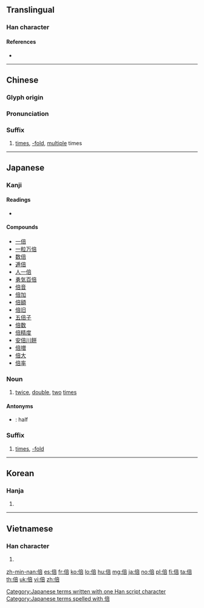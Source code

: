 ==Translingual==

===Han character===
{{Han char|rn=9|rad=人|as=08|sn=10|four=20261|canj=OYTR|ids=⿰亻咅}}

====References====
* {{Han ref|kx=0107.190|dkj=00760|dj=0228.040|hdz=10183.040|uh=500D|ud=20493|bh=ADBF|bd=44479}}

----

==Chinese==
{{zh-forms}}

===Glyph origin===
{{Han etym}}

===Pronunciation===
{{zh-pron
|m=bèi
|c=pui5
|mn=pōe
|mc=y
|oc=y
|ma=y
|cat=suf
}}

===Suffix===
{{zh-suf}}

# [[times]], [[-fold]], [[multiple]] times
#: {{zh-x|一-百 倍|[[hundredfold]]; one hundred times}}

----

==Japanese==

===Kanji===
{{ja-kanji|grade=3|rs=人08}}

====Readings====
* {{ja-readings|goon=[[ばい]] (bai), [[べ]] (be) {{non-joyo-reading}}|kanon=[[はい]] (hai) {{non-joyo-reading}}|kun=[[そむく]] (somuku), [[ます]] (masu)}}

====Compounds====
* [[一倍]]
* [[一粒万倍]]
* [[数倍]]
* [[逓倍]]
* [[人一倍]]
* [[勇気百倍]]
* [[倍音]]
* [[倍加]]
* [[倍額]]
* [[倍旧]]
* [[五倍子]]
* [[倍数]]
* [[倍精度]]
* [[安倍川餅]]
* [[倍増]]
* [[倍大]]
* [[倍率]]

===Noun===
{{ja-noun|ばい}}

# [[twice]], [[double]], [[two]] [[times]]
#: {{ja-usex|彼の家は私の家の倍の大きさだ。|かれ の いえ は わたし の いえ の ばい の おおきさ だ。|His house is twice the size of mine.}}
#: {{ja-usex|倍にする|ばい に する|to [[double]]}}

====Antonyms====
* {{ja-r|半|はん}}: half

===Suffix===
{{ja-pos|suffix|ばい}}

# [[times]], [[-fold]]
#: {{ja-usex|この飛行機はあの飛行機よりも３倍速い。|この ひこうき は あの ひこうき より も さん-ばい はやい。|This plane is a whole 3 times faster than that plane.}}
#: {{ja-usex|4の5倍|4 の 5-ばい|4 times 5}}

[[Category:Japanese terms written with one Han script character]]
[[Category:Japanese terms spelled with 倍]]

----

==Korean==

===Hanja===
{{ko-hanja|hangeul=[[배]], [[패]]|rv=bae, pae|mr=pae, p'ae}}

# {{defn|lang=ko|sort=人08}}

----

==Vietnamese==

===Han character===
{{vi-hantu|[[bội]], [[bạu]], [[bậu]], [[bụa]], [[buạ]], [[vội]]|rs=人08}}

# {{defn|lang=vi|sort=人08}}

[[zh-min-nan:倍]]
[[es:倍]]
[[fr:倍]]
[[ko:倍]]
[[lo:倍]]
[[hu:倍]]
[[mg:倍]]
[[ja:倍]]
[[no:倍]]
[[pl:倍]]
[[fi:倍]]
[[ta:倍]]
[[th:倍]]
[[uk:倍]]
[[vi:倍]]
[[zh:倍]]